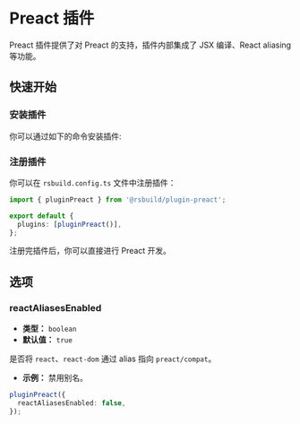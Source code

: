 # Preact 插件

Preact 插件提供了对 Preact 的支持，插件内部集成了 JSX 编译、React aliasing 等功能。

## 快速开始

### 安装插件

你可以通过如下的命令安装插件:


<PackageManagerTabs command="add @rsbuild/plugin-preact -D" />

### 注册插件

你可以在 `rsbuild.config.ts` 文件中注册插件：

```ts title="rsbuild.config.ts"
import { pluginPreact } from '@rsbuild/plugin-preact';

export default {
  plugins: [pluginPreact()],
};
```

注册完插件后，你可以直接进行 Preact 开发。

## 选项

### reactAliasesEnabled

- **类型：** `boolean`
- **默认值：** `true`

是否将 `react`、`react-dom` 通过 alias 指向 `preact/compat`。

- **示例：** 禁用别名。

```ts
pluginPreact({
  reactAliasesEnabled: false,
});
```
